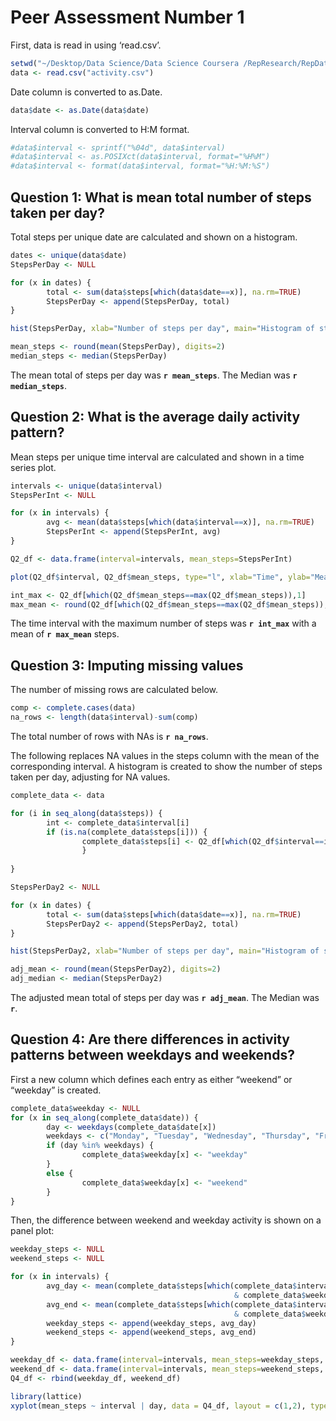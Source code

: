 
Peer Assessment Number 1
==========================

First, data is read in using 'read.csv'.

```r
setwd("~/Desktop/Data Science/Data Science Coursera /RepResearch/RepData_PeerAssessment1")  
data <- read.csv("activity.csv")
```

Date column is converted to as.Date.

``` r
data$date <- as.Date(data$date)
```

Interval column is converted to H:M format.

``` r
#data$interval <- sprintf("%04d", data$interval)
#data$interval <- as.POSIXct(data$interval, format="%H%M")
#data$interval <- format(data$interval, format="%H:%M:%S")
```

## Question 1: What is mean total number of steps taken per day?

Total steps per unique date are calculated and shown on a histogram.

```r
dates <- unique(data$date)
StepsPerDay <- NULL

for (x in dates) {
        total <- sum(data$steps[which(data$date==x)], na.rm=TRUE)
        StepsPerDay <- append(StepsPerDay, total)
}

hist(StepsPerDay, xlab="Number of steps per day", main="Histogram of steps per day")

mean_steps <- round(mean(StepsPerDay), digits=2)
median_steps <- median(StepsPerDay)

```

The mean total of steps per day was **`r mean_steps`**. The Median was **`r median_steps`**.

## Question 2: What is the average daily activity pattern?

Mean steps per unique time interval are calculated and shown in a time series plot.

```r
intervals <- unique(data$interval)
StepsPerInt <- NULL

for (x in intervals) {
        avg <- mean(data$steps[which(data$interval==x)], na.rm=TRUE)
        StepsPerInt <- append(StepsPerInt, avg)
}

Q2_df <- data.frame(interval=intervals, mean_steps=StepsPerInt)

plot(Q2_df$interval, Q2_df$mean_steps, type="l", xlab="Time", ylab="Mean Steps", main="Daily Activity Pattern")

int_max <- Q2_df[which(Q2_df$mean_steps==max(Q2_df$mean_steps)),1]
max_mean <- round(Q2_df[which(Q2_df$mean_steps==max(Q2_df$mean_steps)),2], digits=2)

```

The time interval with the maximum number of steps was **`r int_max`** with a mean of **`r max_mean`** steps.

## Question 3: Imputing missing values

The number of missing rows are calculated below.

```r
comp <- complete.cases(data)
na_rows <- length(data$interval)-sum(comp)

```

The total number of rows with NAs is **`r na_rows`**.

The following replaces NA values in the steps column with the mean of the corresponding interval. A histogram is created to show the number of steps taken per day, adjusting for NA values.

```r
complete_data <- data

for (i in seq_along(data$steps)) {
        int <- complete_data$interval[i]
        if (is.na(complete_data$steps[i])) {
                complete_data$steps[i] <- Q2_df[which(Q2_df$interval==int),2]
                }
        
}

StepsPerDay2 <- NULL

for (x in dates) {
        total <- sum(data$steps[which(data$date==x)], na.rm=TRUE)
        StepsPerDay2 <- append(StepsPerDay2, total)
}

hist(StepsPerDay2, xlab="Number of steps per day", main="Histogram of steps per day (NAs replaced")

adj_mean <- round(mean(StepsPerDay2), digits=2)
adj_median <- median(StepsPerDay2)

```

The adjusted mean total of steps per day was **`r adj_mean`**. The Median was **`r`**.

## Question 4: Are there differences in activity patterns between weekdays and weekends?

First a new column which defines each entry as either "weekend" or "weekday" is created.

```r
complete_data$weekday <- NULL
for (x in seq_along(complete_data$date)) {
        day <- weekdays(complete_data$date[x])
        weekdays <- c("Monday", "Tuesday", "Wednesday", "Thursday", "Friday")
        if (day %in% weekdays) {
                complete_data$weekday[x] <- "weekday"
        }
        else {
                complete_data$weekday[x] <- "weekend"
        }
}
```

Then, the difference between weekend and weekday activity is shown on a panel plot:

```r
weekday_steps <- NULL
weekend_steps <- NULL

for (x in intervals) {
        avg_day <- mean(complete_data$steps[which(complete_data$interval==x
                                                  & complete_data$weekday=="weekday")])
        avg_end <- mean(complete_data$steps[which(complete_data$interval==x
                                                  & complete_data$weekday=="weekend")])
        weekday_steps <- append(weekday_steps, avg_day)
        weekend_steps <- append(weekend_steps, avg_end)
}

weekday_df <- data.frame(interval=intervals, mean_steps=weekday_steps, day="weekday")
weekend_df <- data.frame(interval=intervals, mean_steps=weekend_steps, day="weekend")
Q4_df <- rbind(weekday_df, weekend_df)

library(lattice)
xyplot(mean_steps ~ interval | day, data = Q4_df, layout = c(1,2), type="l", ylab="Mean Steps", xlab="Time")

```
